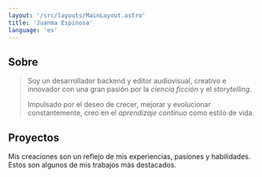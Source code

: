 ```yaml
---
layout: '/src/layouts/MainLayout.astro'
title: 'Juanma Espinosa'
language: 'es'
---
```


## Sobre

> Soy un desarrollador backend y editor audiovisual, creativo e innovador con
> una gran pasión por la _ciencia ficción_ y el _storytelling_.
> 
> Impulsado por el deseo de crecer, mejorar y evolucionar constantemente, creo
> en el _aprendizaje continuo_ como estilo de vida.

## Proyectos

Mis creaciones son un reflejo de mis experiencias, pasiones y habilidades. Estos
son algunos de mis trabajos más destacados.

<ProjectList language='es' />